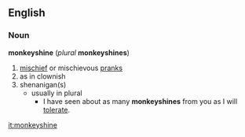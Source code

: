 == English ==
=== Noun ===
'''monkeyshine''' (''plural'' '''monkeyshines''')
# [[mischief]] or mischievous [[pranks]]
# as in clownish
# shenanigan(s)
#* usually in plural
#** I have seen about as many '''monkeyshines''' from you as I will [[tolerate]].

[[it:monkeyshine]]